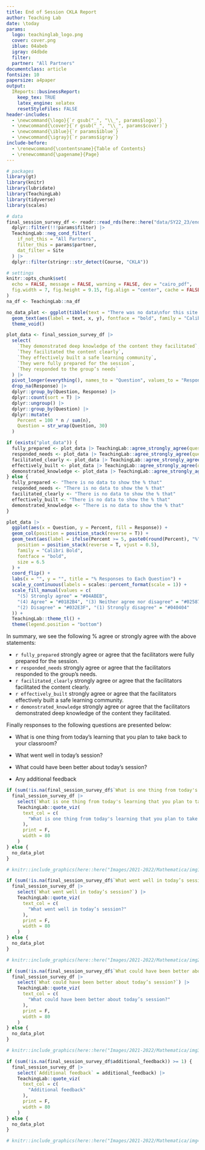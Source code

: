 ```yaml
---
title: End of Session CKLA Report
author: Teaching Lab 
date: \today
params:
  logo: teachinglab_logo.png
  cover: cover.png
  iblue: 04abeb
  igray: d4dbde
  filter: 
  partner: "All Partners"
documentclass: article
fontsize: 10
papersize: a4paper
output: 
  IReports::businessReport:
    keep_tex: TRUE
    latex_engine: xelatex
    resetStyleFiles: FALSE
header-includes: 
  - \newcommand{\logo}{`r gsub("_", "\\_", params$logo)`}
  - \newcommand{\cover}{`r gsub("_", "\\_", params$cover)`}
  - \newcommand{\iblue}{`r params$iblue`}
  - \newcommand{\igray}{`r params$igray`}
include-before:
  - \renewcommand{\contentsname}{Table of Contents}
  - \renewcommand{\pagename}{Page}
---
```




```r
# packages
library(gt)
library(knitr)
library(lubridate)
library(TeachingLab)
library(tidyverse)
library(scales)

# data
final_session_survey_df <- readr::read_rds(here::here("data/SY22_23/end_of_session_survey_22_23.rds")) |>
  dplyr::filter(!!!params$filter) |>
  TeachingLab::neg_cond_filter(
    if_not_this = "All Partners",
    filter_this = params$partner,
    dat_filter = Site
  ) |>
  dplyr::filter(stringr::str_detect(Course, "CKLA"))

# settings
knitr::opts_chunk$set(
  echo = FALSE, message = FALSE, warning = FALSE, dev = "cairo_pdf",
  fig.width = 7, fig.height = 9.15, fig.align = "center", cache = FALSE
)
na_df <- TeachingLab::na_df

no_data_plot <- ggplot(tibble(text = "There was no data\nfor this site here.", x = 0, y = 0)) +
  geom_text(aes(label = text, x, y), fontface = "bold", family = "Calibri Bold", size = 10) +
  theme_void()
```

\maketitle
\tableofcontents
\addcontentsline{toc}{section}{Contents}
<!-- \clearpage -->


\section{Facilitation Reviews}


```r
plot_data <- final_session_survey_df |>
  select(
    `They demonstrated deep knowledge of the content they facilitated`,
    `They facilitated the content clearly`,
    `They effectively built a safe learning community`,
    `They were fully prepared for the session`,
    `They responded to the group’s needs`
  ) |>
  pivot_longer(everything(), names_to = "Question", values_to = "Response") |>
  drop_na(Response) |>
  dplyr::group_by(Question, Response) |>
  dplyr::count(sort = T) |>
  dplyr::ungroup() |>
  dplyr::group_by(Question) |>
  dplyr::mutate(
    Percent = 100 * n / sum(n),
    Question = str_wrap(Question, 30)
  )

if (exists("plot_data")) {
  fully_prepared <- plot_data |> TeachingLab::agree_strongly_agree(question = "They were fully prepared for\nthe session")
  responded_needs <- plot_data |> TeachingLab::agree_strongly_agree(question = "They responded to the group’s\nneeds")
  facilitated_clearly <- plot_data |> TeachingLab::agree_strongly_agree(question = "They facilitated the content\nclearly")
  effectively_built <- plot_data |> TeachingLab::agree_strongly_agree(question = "They effectively built a safe\nlearning community")
  demonstrated_knowledge <- plot_data |> TeachingLab::agree_strongly_agree(question = "They demonstrated deep\nknowledge of the content they\nfacilitated")
} else {
  fully_prepared <- "There is no data to show the % that"
  responded_needs <- "There is no data to show the % that"
  facilitated_clearly <- "There is no data to show the % that"
  effectively_built <- "There is no data to show the % that"
  demonstrated_knowledge <- "There is no data to show the % that"
}

plot_data |>
  ggplot(aes(x = Question, y = Percent, fill = Response)) +
  geom_col(position = position_stack(reverse = T)) +
  geom_text(aes(label = ifelse(Percent >= 5, paste0(round(Percent), "%"), "")),
    position = position_stack(reverse = T, vjust = 0.5),
    family = "Calibri Bold",
    fontface = "bold",
    size = 6.5
  ) +
  coord_flip() +
  labs(x = "", y = "", title = "% Responses to Each Question") +
  scale_y_continuous(labels = scales::percent_format(scale = 1)) +
  scale_fill_manual(values = c(
    "(5) Strongly agree" = "#04ABEB",
    "(4) Agree" = "#0182B4", "(3) Neither agree nor disagree" = "#02587A",
    "(2) Disagree" = "#032E3F", "(1) Strongly disagree" = "#040404"
  )) +
  TeachingLab::theme_tl() +
  theme(legend.position = "bottom")
```



\subsection{Percent Agree and Strongly Agree}




In summary, we see the following % agree or strongly agree with the above statements:


- `r fully_prepared` strongly agree or agree that the facilitators were fully prepared for the session.
- `r responded_needs` strongly agree or agree that the facilitators responded to the group’s needs.
- `r facilitated_clearly` strongly agree or agree that the facilitators facilitated the content clearly.
- `r effectively_built` strongly agree or agree that the facilitators effectively built a safe learning community.
- `r demonstrated_knowledge` strongly agree or agree that the facilitators demonstrated deep knowledge of the content they facilitated.


\section{Qualitative End of Session Participant Feedback}

Finally responses to the following questions are presented below:

- What is one thing from today's learning that you plan to take back to your classroom?

- What went well in today's session?

- What could have been better about today’s session?

- Any additional feedback

\subsection{What is one thing from today's learning that you plan to take back to your classroom?}

```r
if (sum(!is.na(final_session_survey_df$`What is one thing from today's learning that you plan to take back to your classroom?`)) >= 1) {
  final_session_survey_df |>
    select(`What is one thing from today's learning that you plan to take back to your classroom?`) |>
    TeachingLab::quote_viz(
      text_col = c(
        "What is one thing from today's learning that you plan to take back to your classroom?"
      ),
      print = F,
      width = 80
    )
} else {
  no_data_plot
}
```

```r
# knitr::include_graphics(here::here("Images/2021-2022/Mathematica/img1.png"))
```

\subsection{What went well in today's session?}

```r
if (sum(!is.na(final_session_survey_df$`What went well in today’s session?`)) >= 1) {
  final_session_survey_df |>
    select(`What went well in today’s session?`) |>
    TeachingLab::quote_viz(
      text_col = c(
        "What went well in today’s session?"
      ),
      print = F,
      width = 80
    )
} else {
  no_data_plot
}
```

```r
# knitr::include_graphics(here::here("Images/2021-2022/Mathematica/img2.png"))
```

\subsection{What is the learning from this course that you are most excited about trying out?}

```r
if (sum(!is.na(final_session_survey_df$`What could have been better about today’s session?`)) >= 1) {
  final_session_survey_df |>
    select(`What could have been better about today’s session?`) |>
    TeachingLab::quote_viz(
      text_col = c(
        "What could have been better about today’s session?"
      ),
      print = F,
      width = 80
    )
} else {
  no_data_plot
}
```

```r
# knitr::include_graphics(here::here("Images/2021-2022/Mathematica/img3.png"))
```


\subsection{Any additional feedback}

```r
if (sum(!is.na(final_session_survey_df$additional_feedback)) >= 1) {
  final_session_survey_df |>
    select(`Additional feedback` = additional_feedback) |>
    TeachingLab::quote_viz(
      text_col = c(
        "Additional feedback"
      ),
      print = F,
      width = 80
    )
} else {
  no_data_plot
}
```

```r
# knitr::include_graphics(here::here("Images/2021-2022/Mathematica/img4.png"))
```
